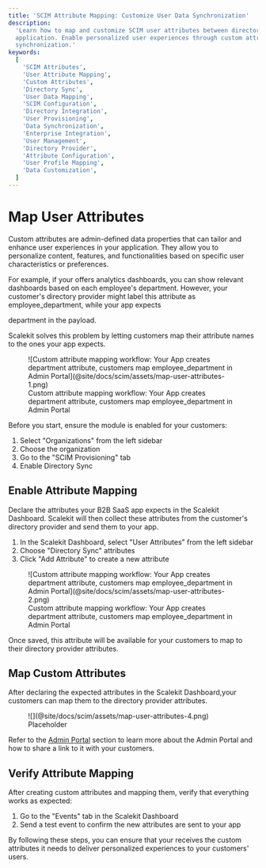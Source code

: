 ```yaml
---
title: 'SCIM Attribute Mapping: Customize User Data Synchronization'
description:
  'Learn how to map and customize SCIM user attributes between directory providers and your
  application. Enable personalized user experiences through custom attribute mapping and
  synchronization.'
keywords:
  [
    'SCIM Attributes',
    'User Attribute Mapping',
    'Custom Attributes',
    'Directory Sync',
    'User Data Mapping',
    'SCIM Configuration',
    'Directory Integration',
    'User Provisioning',
    'Data Synchronization',
    'Enterprise Integration',
    'User Management',
    'Directory Provider',
    'Attribute Configuration',
    'User Profile Mapping',
    'Data Customization',
  ]
---
```


# Map User Attributes

Custom attributes are admin-defined data properties that can tailor and enhance user experiences in
your application. They allow you to personalize content, features, and functionalities based on
specific user characteristics or preferences.

For example, if your <TermTip jargon="app" /> offers analytics dashboards, you can show relevant
dashboards based on each employee's department. However, your customer's directory provider might
label this attribute as <SimpleCode>employee_department</SimpleCode>, while your app expects

<SimpleCode>department</SimpleCode> in the payload.

Scalekit solves this problem by letting customers map their attribute names to the ones your app
expects.

<figure className="width-75">
  ![Custom attribute mapping workflow: Your App creates department attribute, customers map
  employee_department in Admin Portal](@site/docs/scim/assets/map-user-attributes-1.png)
  <figcaption>
    Custom attribute mapping workflow: Your App creates department attribute, customers map
    employee_department in Admin Portal
  </figcaption>
</figure>

Before you start, ensure the <TermTip jargon="Directory Sync" /> module is enabled for your
customers:

1. Select "Organizations" from the left sidebar
2. Choose the organization
3. Go to the "SCIM Provisioning" tab
4. Enable Directory Sync

## Enable Attribute Mapping

Declare the attributes your B2B SaaS app expects in the Scalekit Dashboard. Scalekit will then
collect these attributes from the customer's directory provider and send them to your app.

1. In the Scalekit Dashboard, select "User Attributes" from the left sidebar
2. Choose "Directory Sync" attributes
3. Click "Add Attribute" to create a new attribute

<figure className="width-50">
  ![Custom attribute mapping workflow: Your App creates department attribute, customers map
  employee_department in Admin Portal](@site/docs/scim/assets/map-user-attributes-2.png)
  <figcaption>
    Custom attribute mapping workflow: Your App creates department attribute, customers map
    employee_department in Admin Portal
  </figcaption>
</figure>

Once saved, this attribute will be available for your customers to map to their directory provider
attributes.

## Map Custom Attributes

After declaring the expected attributes in the Scalekit Dashboard,your customers can map them to the
directory provider attributes.

<figure className="width-75">
  ![](@site/docs/scim/assets/map-user-attributes-4.png)
  <figcaption>Placeholder</figcaption>
</figure>

Refer to the [Admin Portal](./admin-portal.mdx) section to learn more about the Admin Portal and how
to share a link to it with your customers.

## Verify Attribute Mapping

After creating custom attributes and mapping them, verify that everything works as expected:

1. Go to the "Events" tab in the Scalekit Dashboard
2. Send a test event to confirm the new attributes are sent to your app

By following these steps, you can ensure that your <TermTip jargon="B2B app" /> receives the custom
attributes it needs to deliver personalized experiences to your customers' users.
